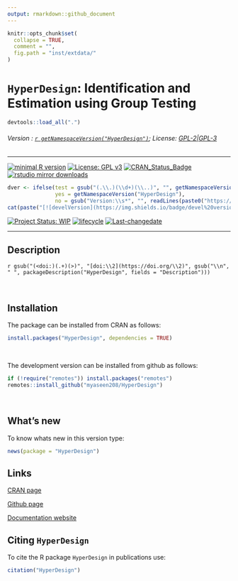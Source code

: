 ```yaml
---
output: rmarkdown::github_document
---
```


```r
knitr::opts_chunk$set(
  collapse = TRUE,
  comment = "",
  fig.path = "inst/extdata/"
)
```

# `HyperDesign`: Identification and Estimation using Group Testing

```r
devtools::load_all(".")
```

###### Version : [`r getNamespaceVersion("HyperDesign")`](https://myaseen208.com/HyperDesign/);  License: [GPL-2|GPL-3](https://www.r-project.org/Licenses/)




***

[![minimal R version](https://img.shields.io/badge/R>%3D-2.10.0-6666ff.svg)](https://cran.r-project.org/)
[![License: GPL v3](https://img.shields.io/badge/License-GPL%20v3-blue.svg)](https://www.gnu.org/licenses/gpl-3.0)
[![CRAN_Status_Badge](https://www.r-pkg.org/badges/version-last-release/HyperDesign)](https://cran.r-project.org/package=HyperDesign)
[![rstudio mirror downloads](https://cranlogs.r-pkg.org/badges/grand-total/HyperDesign?color=green)](https://CRAN.R-project.org/package=HyperDesign)
<!-- [![packageversion](https://img.shields.io/badge/Package%20version-0.2.3.3-orange.svg)](https://github.com/myaseen208/HyperDesign) -->

```r
dver <- ifelse(test = gsub("(.\\.)(\\d+)(\\..)", "", getNamespaceVersion("HyperDesign")) != "",
               yes = getNamespaceVersion("HyperDesign"),
               no = gsub("Version:\\s*", "", readLines(paste0("https://raw.githubusercontent.com/", "myaseen208/HyperDesign", "/master/DESCRIPTION"))[grep("Version:", readLines(paste0("https://raw.githubusercontent.com/", "myaseen208/HyperDesign", "/master/DESCRIPTION")))]))
cat(paste("[![develVersion](https://img.shields.io/badge/devel%20version-", dver, "-orange.svg)](https://github.com/myaseen208/HyperDesign)", sep = ""))
```

<!-- [![GitHub Download Count](https://github-basic-badges.herokuapp.com/downloads/myaseen208/HyperDesign/total.svg)] -->
[![Project Status: WIP](https://www.repostatus.org/badges/latest/inactive.svg)](https://www.repostatus.org/#inactive)
[![lifecycle](https://img.shields.io/badge/lifecycle-stable-brightgreen.svg)](https://lifecycle.r-lib.org/articles/stages.html#stable)
[![Last-changedate](https://img.shields.io/badge/last%20change-`r gsub('-', '--', Sys.Date())`-yellowgreen.svg)](https://github.com/myaseen208/HyperDesign)

***

## Description
`r gsub("(<doi:)(.+)(>)", "[doi:\\2](https://doi.org/\\2)", gsub("\\n", " ", packageDescription("HyperDesign", fields = "Description")))`

&nbsp;
&nbsp;


## Installation
The package can be installed from CRAN as follows:

```r
install.packages("HyperDesign", dependencies = TRUE)
```


&nbsp;


The development version can be installed from github as follows:

```r
if (!require("remotes")) install.packages("remotes")
remotes::install_github("myaseen208/HyperDesign")
```

&nbsp;
&nbsp;



## What's new
To know whats new in this version type:

```r
news(package = "HyperDesign")
```

## Links

[CRAN page](https://cran.r-project.org/package=HyperDesign)

[Github page](https://github.com/myaseen208/HyperDesign)

[Documentation website](https://myaseen208.com/HyperDesign/)




## Citing `HyperDesign`
To cite the R package `HyperDesign` in publications use:

```r
citation("HyperDesign")
```
